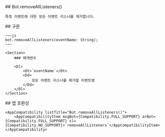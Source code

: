 
<Section>
    ## Bot.removeAllListeners()

    특정 이벤트에 대한 모든 이벤트 리스너를 제거합니다.
</Section>
<Section>
    ## 구문

    ~~~js
    bot.removeAllListeners(eventName: String);
    ~~~

    <Section>
        ### 매개변수

        <Dl>
            <Dt>`eventName`</Dt>
            <Dd>
                모든 이벤트 리스너를 제거할 이벤트명
            </Dd>
        </Dl>
    </Section>
</Section>
<Section>
    ## 앱 호환성

    <AppCompatibility listTitle="Bot.removeAllListeners()">
        <AppCompatibilityItem msgBot={Compatibility.FULL_SUPPORT} arBot={Compatibility.FULL_SUPPORT} sl={Compatibility.NO_SUPPORT}>`removeAllListeners`</AppCompatibilityItem>
    </AppCompatibility>
</Section>
